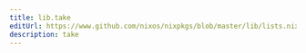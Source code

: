 ```yaml
---
title: lib.take
editUrl: https://www.github.com/nixos/nixpkgs/blob/master/lib/lists.nix#L623C5
description: take
---
```




<LinkCard
    title="Contribute Now!"
    description="API Documentation is done in our source code"
    href="https://www.github.com/nixos/nixpkgs/blob/master/lib/lists.nix#L623C5"
/>

